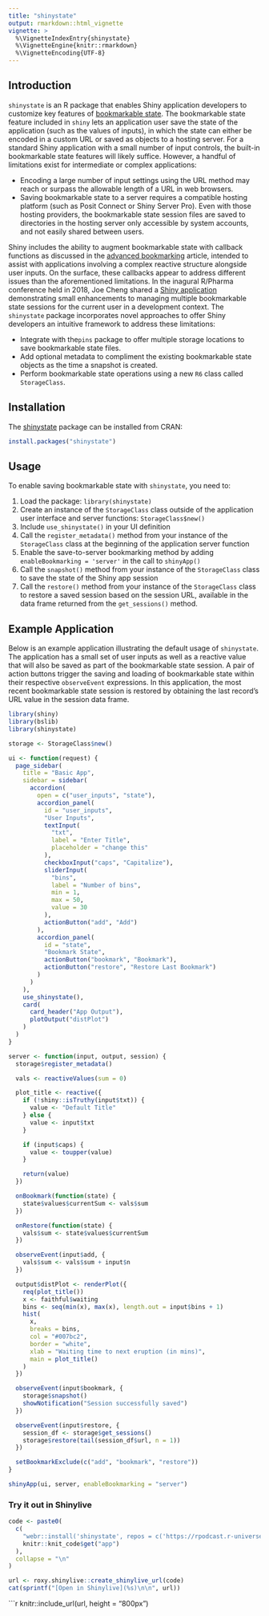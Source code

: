 ```yaml
---
title: "shinystate"
output: rmarkdown::html_vignette
vignette: >
  %\VignetteIndexEntry{shinystate}
  %\VignetteEngine{knitr::rmarkdown}
  %\VignetteEncoding{UTF-8}
---
```


## Introduction

`shinystate` is an R package that enables Shiny application developers to customize key features of [bookmarkable state](https://shiny.posit.co/r/articles/share/bookmarking-state/). The bookmarkable state feature included in `shiny` lets an application user save the state of the application (such as the values of inputs), in which the state can either be encoded in a custom URL or saved as objects to a hosting server. For a standard Shiny application with a small number of input controls, the built-in bookmarkable state features will likely suffice. However, a handful of limitations exist for intermediate or complex applications:

* Encoding a large number of input settings using the URL method may reach or surpass the allowable length of a URL in web browsers.
* Saving bookmarkable state to a server requires a compatible hosting platform (such as Posit Connect or Shiny Server Pro). Even with those hosting providers, the bookmarkable state session files are saved to directories in the hosting server only accessible by system accounts, and not easily shared between users.

Shiny includes the ability to augment bookmarkable state with callback functions as discussed in the [advanced bookmarking](https://shiny.posit.co/r/articles/share/advanced-bookmarking/) article, intended to assist with applications involving a complex reactive structure alongside user inputs. On the surface, these callbacks appear to address different issues than the aforementioned limitations. In the inagural R/Pharma conference held in 2018, Joe Cheng shared a [Shiny application](https://github.com/jcheng5/rpharma-demo) demonstrating small enhancements to managing multiple bookmarkable state sessions for the current user in a development context. The `shinystate` package incorporates novel approaches to offer Shiny developers an intuitive framework to address these limitations:

* Integrate with the`pins` package to offer multiple storage locations to save bookmarkable state files.
* Add optional metadata to compliment the existing bookmarkable state objects as the time a snapshot is created.
* Perform bookmarkable state operations using a new `R6` class called `StorageClass`.

## Installation

The [shinystate](https://rpodcast.github.io/shinystate/) package can be installed from CRAN:

```r
install.packages("shinystate")
```

## Usage

To enable saving bookmarkable state with `shinystate`, you need to:

1. Load the package: `library(shinystate)`
1. Create an instance of the `StorageClass` class outside of the application user interface and server functions: `StorageClass$new()`
1. Include `use_shinystate()` in your UI definition
1. Call the `register_metadata()` method from your instance of the `StorageClass` class at the beginning of the application server function
1. Enable the save-to-server bookmarking method by adding `enableBookmarking = 'server'` in the call to `shinyApp()`
1. Call the `snapshot()` method from your instance of the `StorageClass` class to save the state of the Shiny app session
1. Call the `restore()` method from your instance of the `StorageClass` class to restore a saved session based on the session URL, available in the data frame returned from the `get_sessions()` method.

## Example Application

Below is an example application illustrating the default usage of `shinystate`. The application has a small set of user inputs as well as a reactive value that will also be saved as part of the bookmarkable state session. A pair of action buttons trigger the saving and loading of bookmarkable state within their respective `observeEvent` expressions. In this application, the most recent bookmarkable state session is restored by obtaining the last record's URL value in the session data frame.

```r
library(shiny)
library(bslib)
library(shinystate)

storage <- StorageClass$new()

ui <- function(request) {
  page_sidebar(
    title = "Basic App",
    sidebar = sidebar(
      accordion(
        open = c("user_inputs", "state"),
        accordion_panel(
          id = "user_inputs",
          "User Inputs",
          textInput(
            "txt",
            label = "Enter Title",
            placeholder = "change this"
          ),
          checkboxInput("caps", "Capitalize"),
          sliderInput(
            "bins",
            label = "Number of bins",
            min = 1,
            max = 50,
            value = 30
          ),
          actionButton("add", "Add")
        ),
        accordion_panel(
          id = "state",
          "Bookmark State",
          actionButton("bookmark", "Bookmark"),
          actionButton("restore", "Restore Last Bookmark")
        )
      )
    ),
    use_shinystate(),
    card(
      card_header("App Output"),
      plotOutput("distPlot")
    )
  )
}

server <- function(input, output, session) {
  storage$register_metadata()

  vals <- reactiveValues(sum = 0)

  plot_title <- reactive({
    if (!shiny::isTruthy(input$txt)) {
      value <- "Default Title"
    } else {
      value <- input$txt
    }

    if (input$caps) {
      value <- toupper(value)
    }

    return(value)
  })

  onBookmark(function(state) {
    state$values$currentSum <- vals$sum
  })

  onRestore(function(state) {
    vals$sum <- state$values$currentSum
  })

  observeEvent(input$add, {
    vals$sum <- vals$sum + input$n
  })

  output$distPlot <- renderPlot({
    req(plot_title())
    x <- faithful$waiting
    bins <- seq(min(x), max(x), length.out = input$bins + 1)
    hist(
      x,
      breaks = bins,
      col = "#007bc2",
      border = "white",
      xlab = "Waiting time to next eruption (in mins)",
      main = plot_title()
    )
  })

  observeEvent(input$bookmark, {
    storage$snapshot()
    showNotification("Session successfully saved")
  })

  observeEvent(input$restore, {
    session_df <- storage$get_sessions()
    storage$restore(tail(session_df$url, n = 1))
  })

  setBookmarkExclude(c("add", "bookmark", "restore"))
}

shinyApp(ui, server, enableBookmarking = "server")
```

### Try it out in Shinylive

```r
code <- paste0(
  c(
    "webr::install('shinystate', repos = c('https://rpodcast.r-universe.dev', 'https://repo.r-wasm.org'))",
    knitr::knit_code$get("app")
  ),
  collapse = "\n"
)

url <- roxy.shinylive::create_shinylive_url(code)
cat(sprintf("[Open in Shinylive](%s)\n\n", url))
```

```r
knitr::include_url(url, height = "800px")

